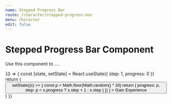 ```yaml
---
name: Stepped Progress Bar
route: /character/stepped-progress-bar
menu: Character
edit: false
---
```



# Stepped Progress Bar Component

Use this component to ....

<Playground>
	<div style={{ display: "flex", flexDirection: "column", height: "200px", justifyContent: "space-between" }}>
		<StepProgressBar currentStepNumber={4} currentStepProgress={2} currentStepTotal={5} icon="circle" />
		<StepProgressBar currentStepNumber={2} maxStep={10} currentStepProgress={40} currentStepTotal={200} icon="triangle" />
		<StepProgressBar
			currentStepNumber={5}
			maxStep={10}
			currentStepProgress={0}
			currentStepTotal={5}
			icon="square"
			progressColor={"#4B0082"}
			backgroundColor={"#D8BFD8"}
		/>
		<StepProgressBar currentStepNumber={4} maxStep={8} currentStepProgress={2} currentStepTotal={5} icon="star" />
	</div>
</Playground>

<Playground>
	{() => {
		const [state, setState] = React.useState({ step: 1, progress: 0 })
		return (
			<React.Fragment>
				<button
					onClick={() =>
						setState((s) => {
							const p = Math.floor(Math.random() * 10)
							return { progress: p, step: p < s.progress ? s.step + 1 : s.step }
						})
					}
				>
					Gain Experience
				</button>
				<StepProgressBar currentStepNumber={state.step} maxStep={10} currentStepProgress={state.progress} currentStepTotal={10} icon="circle" />
			</React.Fragment>
		)
	}}
</Playground>

<br></br>

<Props of={StepProgressBar} />
